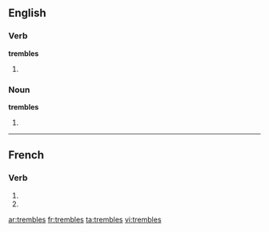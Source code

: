 {{also|tremblés}}
==English==

===Verb===
'''trembles'''

# {{third-person singular of|[[tremble]]}}

===Noun===
'''trembles'''

# {{plural of|[[tremble]]}}

----

==French==

===Verb===
{{fr-verb-form}}

# {{conjugation of|trembler||2|s|pres|ind|lang=fr}}
# {{conjugation of|trembler||2|s|pres|sub|lang=fr}}


[[ar:trembles]]
[[fr:trembles]]
[[ta:trembles]]
[[vi:trembles]]